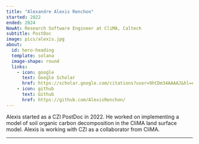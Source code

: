 ```yaml
---
title: "Alexandre Alexis Renchon"
started: 2022
ended: 2024
NowAt: Research Software Engineer at CliMA, Caltech
subtitle: PostDoc
image: pics/alexis.jpg
about:
  id: hero-heading
  template: solana
  image-shape: round
  links:
    - icon: google
      text: Google Scholar
      href: https://scholar.google.com/citations?user=9hCDm34AAAAJ&hl=en&oi=ao
    - icon: github
      text: Github
      href: https://github.com/AlexisRenchon/
---
```


Alexis started as a CZI PostDoc in 2022. He worked on implementing a model of soil organic carbon decomposition in the CliMA land surface model. Alexis is working with CZI as a collaborator from CliMA. 

---
